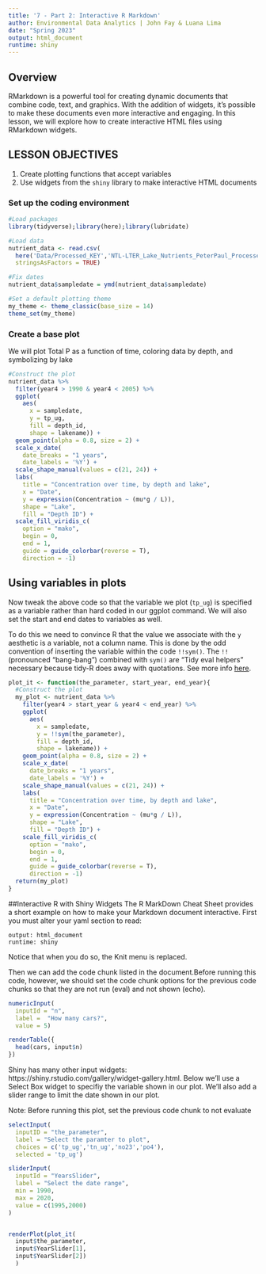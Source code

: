 ```yaml
---
title: '7 - Part 2: Interactive R Markdown'
author: Environmental Data Analytics | John Fay & Luana Lima 
date: "Spring 2023"
output: html_document
runtime: shiny
---
```


## Overview
RMarkdown is a powerful tool for creating dynamic documents that combine code, text, and graphics. With the addition of widgets, it's possible to make these documents even more interactive and engaging. In this lesson, we will explore how to create interactive HTML files using RMarkdown widgets.

## LESSON OBJECTIVES

1. Create plotting functions that accept variables
2. Use widgets from the `shiny` library to make interactive HTML documents

### Set up the coding environment
```r
#Load packages
library(tidyverse);library(here);library(lubridate)

#Load data
nutrient_data <- read.csv(
  here('Data/Processed_KEY','NTL-LTER_Lake_Nutrients_PeterPaul_Processed.csv'),
  stringsAsFactors = TRUE)

#Fix dates
nutrient_data$sampledate = ymd(nutrient_data$sampledate)

#Set a default plotting theme
my_theme <- theme_classic(base_size = 14)
theme_set(my_theme)

```


### Create a base plot
We will plot Total P as a function of time, coloring data by depth, and symbolizing by lake
```r
#Construct the plot
nutrient_data %>% 
  filter(year4 > 1990 & year4 < 2005) %>% 
  ggplot(
    aes(
      x = sampledate, 
      y = tp_ug, 
      fill = depth_id, 
      shape = lakename)) +
  geom_point(alpha = 0.8, size = 2) +
  scale_x_date(
    date_breaks = "1 years",
    date_labels = '%Y') +
  scale_shape_manual(values = c(21, 24)) +
  labs(
    title = "Concentration over time, by depth and lake",
    x = "Date", 
    y = expression(Concentration ~ (mu*g / L)), 
    shape = "Lake", 
    fill = "Depth ID") +
  scale_fill_viridis_c(
    option = "mako", 
    begin = 0, 
    end = 1, 
    guide = guide_colorbar(reverse = T),
    direction = -1)
```

## Using variables in plots
Now tweak the above code so that the variable we plot (`tp_ug`) is specified as a variable rather than hard coded in our ggplot command. We will also set the start and end dates to variables as well. 

To do this we need to convince R that the value we associate with the `y` aesthetic is a variable, not a column name. This is done by the odd convention of inserting the variable within the code `!!sym()`. The `!!` (pronounced "bang-bang") combined with `sym()` are "Tidy eval helpers" necessary because tidy-R does away with quotations. See more info [here](https://ggplot2.tidyverse.org/reference/tidyeval.html).

```r

plot_it <- function(the_parameter, start_year, end_year){
  #Construct the plot
  my_plot <- nutrient_data %>% 
    filter(year4 > start_year & year4 < end_year) %>% 
    ggplot(
      aes(
        x = sampledate, 
        y = !!sym(the_parameter), 
        fill = depth_id, 
        shape = lakename)) +
    geom_point(alpha = 0.8, size = 2) +
    scale_x_date(
      date_breaks = "1 years",
      date_labels = '%Y') +
    scale_shape_manual(values = c(21, 24)) +
    labs(
      title = "Concentration over time, by depth and lake",
      x = "Date", 
      y = expression(Concentration ~ (mu*g / L)), 
      shape = "Lake", 
      fill = "Depth ID") +
    scale_fill_viridis_c(
      option = "mako", 
      begin = 0, 
      end = 1, 
      guide = guide_colorbar(reverse = T),
      direction = -1)
  return(my_plot)
}
```

##Interactive R with Shiny Widgets
The R MarkDown Cheat Sheet provides a short example on how to make your Markdown document interactive. First you must alter your yaml section to read:  
```
output: html_document
runtime: shiny
```
Notice that when you do so, the Knit menu is replaced. 

Then we can add the code chunk listed in the document.Before running this code, however, we should set the code chunk options for the previous code chunks so that they are not run (eval) and not shown (echo). 

```r
numericInput(
  inputId = "n",
  label =  "How many cars?",
  value = 5)

renderTable({
  head(cars, input$n)
})

```

Shiny has many other input widgets: https://shiny.rstudio.com/gallery/widget-gallery.html. Below we'll use a Select Box widget to specifiy the variable shown in our plot. We'll also add a slider range to limit the date shown in our plot. 

Note: Before running this plot, set the previous code chunk to not evaluate

```r
selectInput(
  inputID = "the_parameter",
  label = "Select the paramter to plot",
  choices = c('tp_ug','tn_ug','no23','po4'),
  selected = 'tp_ug')

sliderInput(
  inputId = "YearsSlider",
  label = "Select the date range",
  min = 1990,
  max = 2020,
  value = c(1995,2000)
)


renderPlot(plot_it(
  input$the_parameter, 
  input$YearSlider[1], 
  input$YearSlider[2])
  )

```


